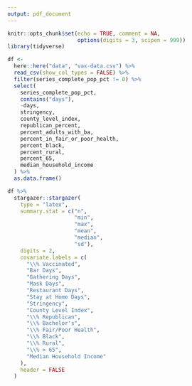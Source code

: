 ```yaml
---
output: pdf_document
---
```


```r
knitr::opts_chunk$set(echo = TRUE, comment = NA,
                      options(digits = 3, scipen = 999))
library(tidyverse)
```

```r
df <-
  here::here("data", "vax-data.csv") %>%
  read_csv(show_col_types = FALSE) %>% 
  filter(series_complete_pop_pct != 0) %>% 
  select(
    series_complete_pop_pct,
    contains("days"),
    -days,
    stringency,
    county_level_index,
    republican_percent,
    percent_adults_with_ba,
    percent_in_fair_or_poor_health,
    percent_black,
    percent_rural,
    percent_65,
    median_household_income
  ) %>%
  as.data.frame()
```

```r
df %>%
  stargazer::stargazer(
    type = "latex",
    summary.stat = c("n",
                     "min",
                     "max",
                     "mean",
                     "median",
                     "sd"),
    digits = 2,
    covariate.labels = c(
      "\\% Vaccinated",
      "Bar Days",
      "Gathering Days",
      "Mask Days",
      "Restaurant Days",
      "Stay at Home Days",
      "Stringency",
      "County Level Index",
      "\\% Republican",
      "\\% Bachelor's",
      "\\% Fair/Poor Health",
      "\\% Black",
      "\\% Rural",
      "\\% > 65",
      "Median Household Income"
    ),
    header = FALSE
  )
```




